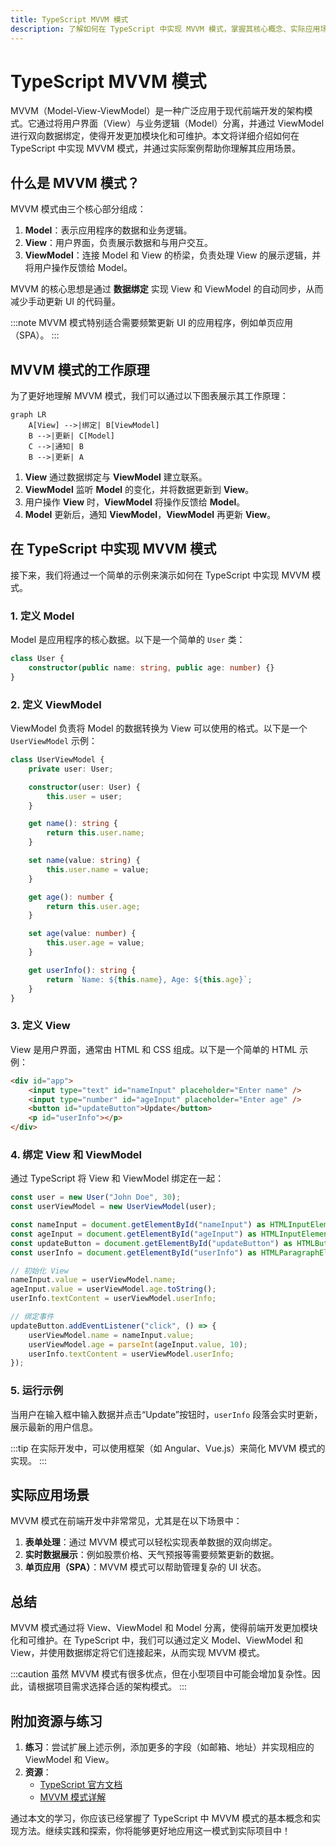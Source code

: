 ```yaml
---
title: TypeScript MVVM 模式
description: 了解如何在 TypeScript 中实现 MVVM 模式，掌握其核心概念、实际应用场景以及代码示例。
---
```


# TypeScript MVVM 模式

MVVM（Model-View-ViewModel）是一种广泛应用于现代前端开发的架构模式。它通过将用户界面（View）与业务逻辑（Model）分离，并通过 ViewModel 进行双向数据绑定，使得开发更加模块化和可维护。本文将详细介绍如何在 TypeScript 中实现 MVVM 模式，并通过实际案例帮助你理解其应用场景。

## 什么是 MVVM 模式？

MVVM 模式由三个核心部分组成：

1. **Model**：表示应用程序的数据和业务逻辑。
2. **View**：用户界面，负责展示数据和与用户交互。
3. **ViewModel**：连接 Model 和 View 的桥梁，负责处理 View 的展示逻辑，并将用户操作反馈给 Model。

MVVM 的核心思想是通过 **数据绑定** 实现 View 和 ViewModel 的自动同步，从而减少手动更新 UI 的代码量。

:::note
MVVM 模式特别适合需要频繁更新 UI 的应用程序，例如单页应用（SPA）。
:::

## MVVM 模式的工作原理

为了更好地理解 MVVM 模式，我们可以通过以下图表展示其工作原理：

```mermaid
graph LR
    A[View] -->|绑定| B[ViewModel]
    B -->|更新| C[Model]
    C -->|通知| B
    B -->|更新| A
```

1. **View** 通过数据绑定与 **ViewModel** 建立联系。
2. **ViewModel** 监听 **Model** 的变化，并将数据更新到 **View**。
3. 用户操作 **View** 时，**ViewModel** 将操作反馈给 **Model**。
4. **Model** 更新后，通知 **ViewModel**，**ViewModel** 再更新 **View**。

## 在 TypeScript 中实现 MVVM 模式

接下来，我们将通过一个简单的示例来演示如何在 TypeScript 中实现 MVVM 模式。

### 1. 定义 Model

Model 是应用程序的核心数据。以下是一个简单的 `User` 类：

```typescript
class User {
    constructor(public name: string, public age: number) {}
}
```

### 2. 定义 ViewModel

ViewModel 负责将 Model 的数据转换为 View 可以使用的格式。以下是一个 `UserViewModel` 示例：

```typescript
class UserViewModel {
    private user: User;

    constructor(user: User) {
        this.user = user;
    }

    get name(): string {
        return this.user.name;
    }

    set name(value: string) {
        this.user.name = value;
    }

    get age(): number {
        return this.user.age;
    }

    set age(value: number) {
        this.user.age = value;
    }

    get userInfo(): string {
        return `Name: ${this.name}, Age: ${this.age}`;
    }
}
```

### 3. 定义 View

View 是用户界面，通常由 HTML 和 CSS 组成。以下是一个简单的 HTML 示例：

```html
<div id="app">
    <input type="text" id="nameInput" placeholder="Enter name" />
    <input type="number" id="ageInput" placeholder="Enter age" />
    <button id="updateButton">Update</button>
    <p id="userInfo"></p>
</div>
```

### 4. 绑定 View 和 ViewModel

通过 TypeScript 将 View 和 ViewModel 绑定在一起：

```typescript
const user = new User("John Doe", 30);
const userViewModel = new UserViewModel(user);

const nameInput = document.getElementById("nameInput") as HTMLInputElement;
const ageInput = document.getElementById("ageInput") as HTMLInputElement;
const updateButton = document.getElementById("updateButton") as HTMLButtonElement;
const userInfo = document.getElementById("userInfo") as HTMLParagraphElement;

// 初始化 View
nameInput.value = userViewModel.name;
ageInput.value = userViewModel.age.toString();
userInfo.textContent = userViewModel.userInfo;

// 绑定事件
updateButton.addEventListener("click", () => {
    userViewModel.name = nameInput.value;
    userViewModel.age = parseInt(ageInput.value, 10);
    userInfo.textContent = userViewModel.userInfo;
});
```

### 5. 运行示例

当用户在输入框中输入数据并点击“Update”按钮时，`userInfo` 段落会实时更新，展示最新的用户信息。

:::tip
在实际开发中，可以使用框架（如 Angular、Vue.js）来简化 MVVM 模式的实现。
:::

## 实际应用场景

MVVM 模式在前端开发中非常常见，尤其是在以下场景中：

1. **表单处理**：通过 MVVM 模式可以轻松实现表单数据的双向绑定。
2. **实时数据展示**：例如股票价格、天气预报等需要频繁更新的数据。
3. **单页应用（SPA）**：MVVM 模式可以帮助管理复杂的 UI 状态。

## 总结

MVVM 模式通过将 View、ViewModel 和 Model 分离，使得前端开发更加模块化和可维护。在 TypeScript 中，我们可以通过定义 Model、ViewModel 和 View，并使用数据绑定将它们连接起来，从而实现 MVVM 模式。

:::caution
虽然 MVVM 模式有很多优点，但在小型项目中可能会增加复杂性。因此，请根据项目需求选择合适的架构模式。
:::

## 附加资源与练习

1. **练习**：尝试扩展上述示例，添加更多的字段（如邮箱、地址）并实现相应的 ViewModel 和 View。
2. **资源**：
   - [TypeScript 官方文档](https://www.typescriptlang.org/docs/)
   - [MVVM 模式详解](https://en.wikipedia.org/wiki/Model–view–viewmodel)

通过本文的学习，你应该已经掌握了 TypeScript 中 MVVM 模式的基本概念和实现方法。继续实践和探索，你将能够更好地应用这一模式到实际项目中！